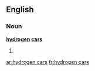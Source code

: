 ==English==

===Noun===
'''[[hydrogen]] [[car]]s'''

# {{plural of|[[hydrogen car]]}}

[[ar:hydrogen cars]]
[[fr:hydrogen cars]]